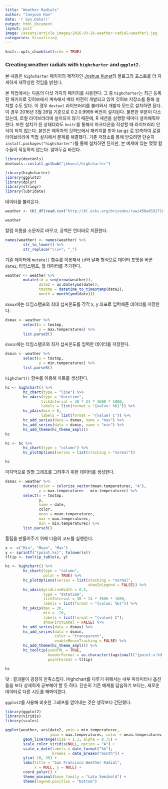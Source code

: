 ```yaml
---
title: "Weather Radials"
author: "Jaeyoon Han"
date: 'r Sys.Date()'
output: html_document
layout: post
image: /assets/article_images/2016-03-26-weather-radial/weather1.jpg
categories: Visualizing
---
```


```r
knitr::opts_chunk$set(echo = TRUE)
```

### Creating weather radials with `highcharter` and `ggplot2`.

본 내용은 `highcharter` 패키지의 제작자인 [Joshua Kunst](http://jkunst.com)의 블로그의 포스트를 더 자세하게 재작성한 것임을 밝힌다.

본 작업에서는 다음의 다섯 가지의 패키지를 사용한다. 그 중 `highcharter`는 최근 등록된 패키지로 깃허브에서 계속해서 베타 버전이 개발되고 있어 깃허브 저장소를 통해 설치할 수도 있다. 이 경우 `devtool` 라이브러리를 불러와서 개발자 모드로 설치하면 된다. 이 경우 2016년 3월 26일 기준으로 0.2.0.9999 버전이 설치된다. 불편한 부분이 다소 있는데, 로컬 라이브러리에 설치되지 않기 때문에, R 세션을 실행할 때마다 설치해줘야 한다. 또한 설치가 된 상태더라도 `knitr`를 통해서 마크다운을 작성할 때 라이브러리 인식이 되지 않는다. 본인은 제작자의 깃허브에서 패키지를 받아 tar.gz 로 압축하여 로컬 라이브러리에 직접 설치해서 문제를 해결했다. 
기존 저장소를 통해 받으려면 단순히 `install.packages("highcharter")`를 통해 설치하면 된지만, 본 예제에 있는 몇몇 함수들이 작동하지 않는다. 알아두길 바란다.

```r
library(devtools)
devtools::install_github("jbkunst/highcharter")
```

```r
library(highcharter)
library(ggplot2)
library(dplyr)
library(stringr)
library(lubridate)
```

데이터를 불러온다.

```r
weather <- tbl_df(read.csv("http://bl.ocks.org/bricedev/raw/458a01917183d98dff3c/sf.csv"))

weather
```

칼럼 이름을 소문자로 바꾸고, 공백은 언더바로 치환한다.

```r
names(weather) <- names(weather) %>%
        str_to_lower() %>%
        str_replace("\\s+", "_")
```

기존 데이터에 `mutate()` 함수를 이용해서 `id`와 날짜 형식으로 데이터 포맷을 바꾼 `date2`, 타임스탬프, 월 데이터를 추가한다.

```r
weather <- weather %>%
        mutate(id = seq(nrow(weather)),
               date2 = as.Date(ymd(date)),
               tmstmp = datetime_to_timestamp(date2),
               month = month(ymd(date)))
```

`dsmax`에는 타임스탬프와 최대 섭씨온도를 각각 x, y 좌표로 입력해준 데이터를 저장한다.

```r
dsmax <- weather %>%
        select(x = tmstmp,
               y = max.temperaturec) %>%
        list.parse3()
```

`dsmin`에는 타임스탬프와 최저 섭씨온도를 입력한 데이터를 저장한다.
```r
dsmin <- weather %>%
        select(x = tmstmp,
               y = min.temperaturec) %>%
        list.parse3()
```

`highchart()` 함수를 이용해 차트를 생성한다.

```r
hc <- highchart() %>%
        hc_chart(type = "line") %>%
        hc_xAxis(type = "datetime",
                tickInterval = 30 * 24 * 3600 * 1000,
                labels = list(format = "{value: %b}")) %>%
        hc_yAxis(min = 0,
                labels = list(format = "{value} C")) %>%
        hc_add_series(data = dsmax, name = "max") %>%
        hc_add_series(data = dsmin, name = "min") %>%
        hc_add_theme(hc_theme_smpl())
hc

hc <- hc %>%
        hc_chart(type = "column") %>%
        hc_plotOptions(series = list(stacking = "normal"))

hc
```

마지막으로 원형 그래프를 그려주기 위한 데이터를 생성한다.

```r
dsmax <- weather %>%
        mutate(color = colorize_vector(mean.temperaturec, "A"),
               y = max.temperaturec - min.temperaturec) %>%
        select(x = tmstmp,
               y,
               name = date,
               color,
               mean = mean.temperaturec,
               max = max.temperaturec,
               min = min.temperaturec) %>%
        list.parse3()
```

툴팁을 만들어주기 위해 다음의 코드를 실행한다.

```r
x <- c("Min", "Mean", "Max")
y <- sprintf("{point.%s}", tolower(x))
tltip <- tooltip_table(x, y)
```

```r
hc <- highchart() %>%
        hc_chart(type = "column",
                 polar = TRUE) %>%
        hc_plotOptions(series = list(stacking = "normal",
                                     showInLegend = FALSE)) %>%
        hc_xAxis(gridLineWidth = 0.5,
                 type = "datetime",
                 tickInterval = 30 * 24 * 3600 * 1000,
                 labels = list(format = "{value: %b}")) %>%
        hc_yAxis(max = 30,
                 min = -10,
                 labels = list(format = "{value} C"),
                 showFirstLabel = FALSE) %>%
        hc_add_series(data = dsmax) %>%
        hc_add_series(data = dsmin,
                      color = "transparent",
                      enableMouseTracking = FALSE) %>%
        hc_add_theme(hc_theme_smpl()) %>%
        hc_tooltip(useHTML = TRUE,
                   headerFormat = as.character(tags$small("{point.x:%d %B, %Y}")),
                   pointFormat = tltip)

hc
```

덧 : 결과물이 굉장히 만족스럽다. Highchart를 다루기 위해서는 내부 파라미터나 옵션들을 보다 상세하게 공부해야 할 듯 하다. 단순히 기존 예제를 답습하기 보다는, 새로운 데이터로 다른 시도를 해봐야겠다.

`ggplot2`를 사용해 비슷한 그래프를 얻어내는 것은 생각보다 간단했다.

```r
library(ggplot2)
library(viridis)
library(scales)

ggplot(weather, aes(date2, ymin = min.temperaturec,
                    ymax = max.temperaturec, color = mean.temperaturec)) +
        geom_linerange(size = 1.3, alpha = 0.75) + 
        scale_color_viridis(NULL, option = "A") + 
        scale_x_date(labels = date_format("%b"),
                     breaks = date_breaks("month")) + 
        ylim(-10, 35) + 
        labs(title = "San Francisco Weather Radial",
             x = NULL, y = NULL) +
        coord_polar() + 
        theme_minimal(base_family = "Lato Semibold") + 
        theme(legend.position = "bottom")
```

